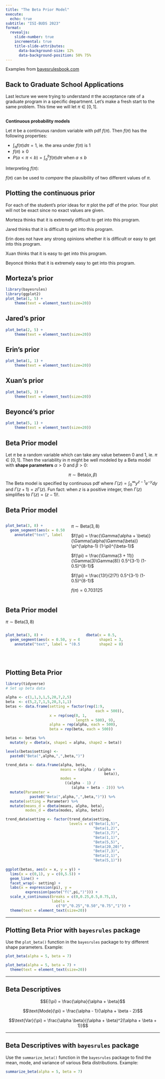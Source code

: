 ```yaml
---
title: "The Beta Prior Model"
execute:
  echo: true
subtitle: "ISI-BUDS 2023"
format: 
  revealjs:
    slide-number: true
    incremental: true
    title-slide-attributes: 
      data-background-size: 12%
      data-background-position: 50% 75%
---
```



Examples from [bayesrulesbook.com](https://bayesrulesbook.com)



## Back to Graduate School Applications

Last lecture we were trying to understand $\pi$ the acceptance rate of a graduate program in a specific department. Let's make a fresh start to the same problem. This time we will let $\pi \in [0,1]$. 

##

**Continuous probability models**    
 
Let $\pi$ be a continuous random variable with pdf $f(\pi)$.
Then $f(\pi)$ has the following properties:    

- $\int_\pi f(\pi)d\pi = 1$, ie. the area under $f(\pi)$ is 1
- $f(\pi) \ge 0$
- $P(a < \pi < b) = \int_a^b f(\pi) d\pi$ when $a \le b$

Interpreting $f(\pi)$:

$f(\pi)$ can be used to _compare_ the plausibility of two different values of $\pi$.


## Plotting the continuous prior

For each of the student's prior ideas for $\pi$ plot the pdf of the prior. Your plot will not be exact since no exact values are given.  

Morteza thinks that it is extremely difficult to get into this program.

Jared thinks that it is difficult to get into this program. 

Erin does not have any strong opinions whether it is difficult or easy to get into this program. 

Xuan thinks that it is easy to get into this program.

Beyoncé thinks that it is extremely easy to get into this program.


## Morteza's prior

```r
library(bayesrules)
library(ggplot2)
plot_beta(1, 5) +
    theme(text = element_text(size=20)) 

```



## Jared's prior

```r
plot_beta(2, 5) +
    theme(text = element_text(size=20)) 

```



## Erin's prior

```r
plot_beta(1, 1) +
    theme(text = element_text(size=20)) 

```



## Xuan's prior

```r
plot_beta(5, 3) +
    theme(text = element_text(size=20)) 

```



## Beyoncé's prior

```r
plot_beta(5, 1) +
    theme(text = element_text(size=20)) 

```



## Beta Prior model

Let $\pi$ be a random variable which can take any value between 0 and 1, ie. $\pi \in [0,1]$.
Then the variability in $\pi$ might be well modeled by a Beta model with __shape parameters__ $\alpha > 0$ and $\beta > 0$: 

$$\pi \sim \text{Beta}(\alpha, \beta)$$
The Beta model is specified by continuous pdf
\begin{equation}
f(\pi) = \frac{\Gamma(\alpha + \beta)}{\Gamma(\alpha)\Gamma(\beta)} \pi^{\alpha-1} (1-\pi)^{\beta-1} \;\; \text{ for } \pi \in [0,1] 
\end{equation}
 where $\Gamma(z) = \int_0^\infty y^{z-1}e^{-y}dy$ and $\Gamma(z + 1) = z \Gamma(z)$.  Fun fact: when $z$ is a positive integer, then $\Gamma(z)$ simplifies to $\Gamma(z) = (z-1)!$.   


## Beta Prior model

::::{.columns}

::: {.column width="40%"}


```r
plot_beta(3, 8) +
  geom_segment(aes(x = 0.50, y = 0, xend = 0.50, yend = dbeta(0.50, 3,8)), color = "orange2") +
    annotate("text", label = "(0.5, ?)", x = 0.6, y = 0.9, size = 8, colour = "orange2")

  
```
:::

::: {.column width="60%"}


$\pi \sim \text{Beta}(3, 8)$

$f(\pi) = \frac{\Gamma(\alpha + \beta)}{\Gamma(\alpha)\Gamma(\beta)} \pi^{\alpha-1} (1-\pi)^{\beta-1}$ 

$f(\pi) = \frac{\Gamma(3 + 11)}{\Gamma(3)\Gamma(8)} 0.5^{3-1} (1-0.5)^{8-1}$ 

$f(\pi) = \frac{13!}{2!7!} 0.5^{3-1} (1-0.5)^{8-1}$

$f(\pi) = 0.703125$


:::


::::

## Beta Prior model

$\pi \sim \text{Beta}(3, 8)$

::::{.columns}

::: {.column width="50%"}

```r
plot_beta(3, 8) +
  geom_segment(aes(x = 0.50, y = 0, xend = 0.50, yend = dbeta(0.50, 3,8)), color = "orange2") +
    annotate("text", label = "(0.5, ?)", x = 0.6, y = 0.9, size = 8, colour = "orange2")

  
```
:::




::: {.column width="50%"}


```r
dbeta(x = 0.5, 
      shape1 = 3, 
      shape2 = 8)
```


:::

::::


## Plotting Beta Prior

```r
library(tidyverse)
# Set up beta data

alpha <- c(1,1,3,1,5,20,7,2,5)
beta  <- c(5,2,7,1,5,20,3,1,1)
betas <- data.frame(setting = factor(rep(1:9, 
                                         each = 500)), 
                    x = rep(seq(0, 1, 
                                length = 500), 9),
                    alpha = rep(alpha, each = 500),
                    beta = rep(beta, each = 500))

betas <- betas %>% 
  mutate(y = dbeta(x, shape1 = alpha, shape2 = beta))

levels(betas$setting) <-
  paste0("Beta(",alpha,",",beta,")")

trend_data <- data.frame(alpha, beta,
                         means = (alpha / (alpha +
                                             beta)),
                         modes = 
                           ((alpha - 1) / 
                              (alpha + beta - 2))) %>% 
  mutate(Parameter = 
           paste0("Beta(",alpha,",",beta,")")) %>% 
  mutate(setting = Parameter) %>% 
  mutate(means_d = dbeta(means, alpha, beta), 
         modes_d = dbeta(modes, alpha, beta))

trend_data$setting <- factor(trend_data$setting, 
                             levels = c("Beta(1,5)",
                                        "Beta(1,2)",
                                        "Beta(3,7)",
                                        "Beta(1,1)",
                                        "Beta(5,5)",
                                        "Beta(20,20)",
                                        "Beta(7,3)",
                                        "Beta(2,1)",
                                        "Beta(5,1)"))
  
ggplot(betas, aes(x = x, y = y)) + 
  lims(x = c(0,1), y = c(0,5.5)) + 
  geom_line() + 
  facet_wrap(~ setting) + 
  labs(x = expression(pi), y =
         expression(paste("f(",pi,")"))) + 
  scale_x_continuous(breaks = c(0,0.25,0.5,0.75,1),
                     labels =
                       c("0","0.25","0.50","0.75","1")) +
  theme(text = element_text(size=20)) 

```

---

## Plotting Beta Prior with `bayesrules` package

Use the `plot_beta()` function in the `bayesrules` package to try different shape parameters. Example:

```r
plot_beta(alpha = 5, beta = 7) 
```

```r
plot_beta(alpha = 5, beta = 7) +
  theme(text = element_text(size=20)) 

```


---

## Beta Descriptives

$$E(\pi) = \frac{\alpha}{\alpha + \beta}$$

$$\text{Mode}(\pi) = \frac{\alpha - 1}{\alpha + \beta - 2}$$  

$$\text{Var}(\pi) = \frac{\alpha \beta}{(\alpha + \beta)^2(\alpha + \beta + 1)}$$


---

## Beta Descriptives with `bayesrules` package

Use the `summarize_beta()` function in the `bayesrules` package to find the mean, mode, and variance of various Beta distributions. Example:


```r
summarize_beta(alpha = 5, beta = 7)
```

